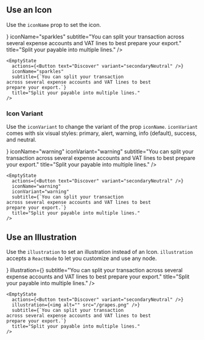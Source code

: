 
## Use an Icon

Use the `iconName` prop to set the icon.

<Preview>
  <EmptyState
    actions={<Button text="Discover" variant="secondaryNeutral" />}
    iconName="sparkles"
    subtitle="You can split your transaction across several  expense accounts and VAT lines to best prepare your export."
    title="Split your payable into multiple lines."
  />
</Preview>

```tsx sandbox
<EmptyState
  actions={<Button text="Discover" variant="secondaryNeutral" />}
  iconName="sparkles"
  subtitle={`You can split your transaction
across several expense accounts and VAT lines to best
prepare your export.`}
  title="Split your payable into multiple lines."
/>
```

### Icon Variant

Use the `iconVariant` to change the variant of the prop `iconName`.
`iconVariant` comes with six visual styles: primary, alert, warning, info (default), success, and neutral.

<Preview>
  <EmptyState
    actions={<Button text="Discover" variant="secondaryNeutral" />}
    iconName="warning"
    iconVariant="warning"
    subtitle="You can split your transaction across several  expense accounts and VAT lines to best prepare your export."
    title="Split your payable into multiple lines."
  />
</Preview>

```tsx sandbox
<EmptyState
  actions={<Button text="Discover" variant="secondaryNeutral" />}
  iconName="warning"
  iconVariant="warning"
  subtitle={`You can split your transaction
across several expense accounts and VAT lines to best
prepare your export.`}
  title="Split your payable into multiple lines."
/>
```

## Use an Illustration

Use the `illustration` to set an illustration instead of an Icon.
`illustration` accepts a `ReactNode` to let you customize and use any node.

<Preview>
  <EmptyState
    actions={<Button text="Discover" variant="secondaryNeutral" />}
    illustration={<img alt="" src="/grapes.png" />}
    subtitle="You can split your transaction across several  expense accounts and VAT lines to best prepare your export."
    title="Split your payable into multiple lines."
  />
</Preview>

```tsx sandbox
<EmptyState
  actions={<Button text="Discover" variant="secondaryNeutral" />}
  illustration={<img alt="" src="/grapes.png" />}
  subtitle={`You can split your transaction
across several expense accounts and VAT lines to best
prepare your export.`}
  title="Split your payable into multiple lines."
/>
```

